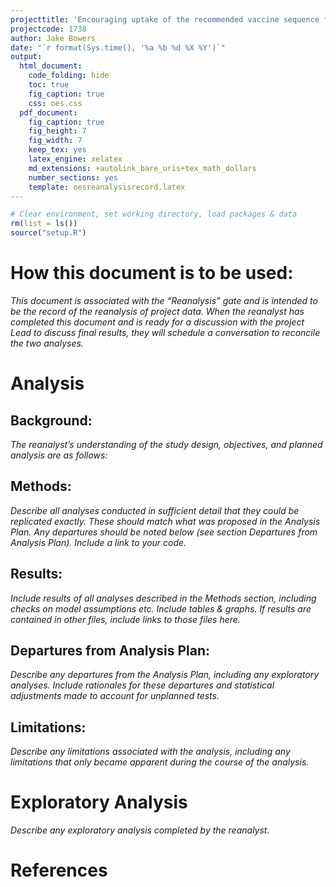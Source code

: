 ```yaml
---
projecttitle: 'Encouraging uptake of the recommended vaccine sequence for seniors in Louisiana'
projectcode: 1738
author: Jake Bowers
date: "`r format(Sys.time(), '%a %b %d %X %Y')`"
output:
  html_document:
    code_folding: hide
    toc: true
    fig_caption: true
    css: oes.css
  pdf_document:
    fig_caption: true
    fig_height: 7
    fig_width: 7
    keep_tex: yes
    latex_engine: xelatex
    md_extensions: +autolink_bare_uris+tex_math_dollars
    number_sections: yes
    template: oesreanalysisrecord.latex
---
```


<!-- Much of the intro text from the Project Summary in the Team Drive -->

```r
# Clear environment, set working directory, load packages & data
rm(list = ls())
source("setup.R")
```

# How this document is to be used: 

*This document is associated with the "Reanalysis" gate and is intended
to be the record of the reanalysis of project data. When the reanalyst
has completed this document and is ready for a discussion with the
project Lead to discuss final results, they will schedule a conversation
to reconcile the two analyses.*

# Analysis

## Background:

*The reanalyst's understanding of the study design, objectives, and planned analysis are as follows:*

## Methods:

*Describe all analyses conducted in sufficient detail that they could be replicated exactly. These should match what was proposed in the Analysis Plan. Any departures should be noted below (see section Departures from Analysis Plan). Include a link to your code.*

## Results:

*Include results of all analyses described in the Methods section,
including checks on model assumptions etc. Include tables \& graphs. If
results are contained in other files, include links to those files
here.*

## Departures from Analysis Plan:

*Describe any departures from the Analysis Plan, including any exploratory analyses. Include rationales for these departures and statistical adjustments made to account for unplanned tests.*

## Limitations:

*Describe any limitations associated with the analysis, including any
limitations that only became apparent during the course of the
analysis.*

# Exploratory Analysis

*Describe any exploratory analysis completed by the reanalyst.*

# References
